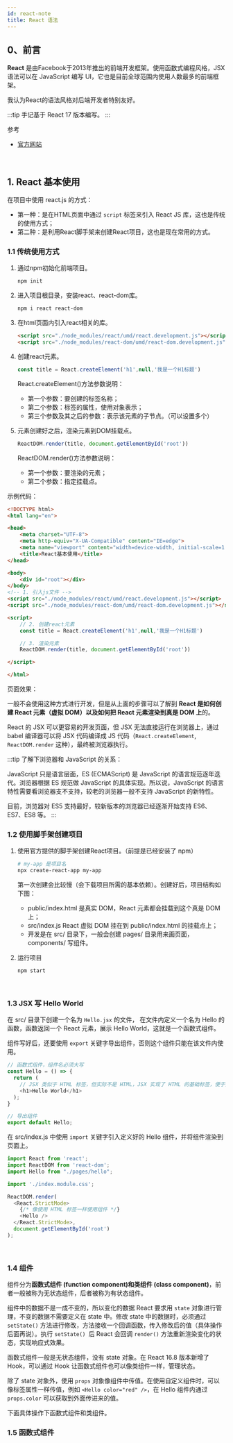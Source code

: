 ```yaml
---
id: react-note
title: React 语法
---
```


## 0、前言

**React** 是由Facebook于2013年推出的前端开发框架。使用函数式编程风格，JSX 语法可以在 JavaScript 编写 UI，它也是目前全球范围内使用人数最多的前端框架。

我认为React的语法风格对后端开发者特别友好。

:::tip
手记基于 React 17 版本编写。
:::

参考

- [官方网站](https://reactjs.org)

<br/>

## 1. React 基本使用

在项目中使用 react.js 的方式：

- 第一种：是在HTML页面中通过 `script` 标签来引入 React JS 库，这也是传统的使用方式；
- 第二种：是利用React脚手架来创建React项目，这也是现在常用的方式。

### 1.1 传统使用方式

1. 通过npm初始化前端项目。

   ```bash
   npm init
   ```

2. 进入项目根目录，安装react、react-dom库。

   ```bash
   npm i react react-dom
   ```

3. 在html页面内引入react相关的库。

   ```html
   <script src="./node_modules/react/umd/react.development.js"></script>
   <script src="./node_modules/react-dom/umd/react-dom.development.js"></script>
   ```

4. 创建react元素。

   ```javascript
   const title = React.createElement('h1',null,'我是一个H1标题')
   ```

   React.createElement()方法参数说明：

   - 第一个参数：要创建的标签名称；
   - 第二个参数：标签的属性，使用对象表示；
   - 第三个参数及其之后的参数：表示该元素的子节点。（可以设置多个）

5. 元素创建好之后，渲染元素到DOM挂载点。

   ```javascript
   ReactDOM.render(title, document.getElementById('root'))
   ```

   ReactDOM.render()方法参数说明：

   - 第一个参数：要渲染的元素；
   - 第二个参数：指定挂载点。



示例代码：

```html
<!DOCTYPE html>
<html lang="en">

<head>
    <meta charset="UTF-8">
    <meta http-equiv="X-UA-Compatible" content="IE=edge">
    <meta name="viewport" content="width=device-width, initial-scale=1.0">
    <title>React基本使用</title>
</head>

<body>
    <div id="root"></div>
</body>
<!-- 1. 引入js文件 -->
<script src="./node_modules/react/umd/react.development.js"></script>
<script src="./node_modules/react-dom/umd/react-dom.development.js"></script>

<script>
    // 2. 创建react元素
    const title = React.createElement('h1',null,'我是一个H1标题')

    // 3. 渲染元素
    ReactDOM.render(title, document.getElementById('root'))

</script>

</html>
```

页面效果：

<ImgBox src="https://upyun.shiguangping.com//imgs/image-20210801203543888.png" />

一般不会使用这种方式进行开发，但是从上面的步骤可以了解到 **React 是如何创建 React 元素（虚拟 DOM）以及如何把 React 元素渲染到真是 DOM 上**的。

React 的 JSX 可以更容易的开发页面，但 JSX 无法直接运行在浏览器上，通过 babel 编译器可以将 JSX 代码编译成 JS 代码（`React.createElement`, `ReactDOM.render` 这种），最终被浏览器执行。

:::tip
了解下浏览器和 JavaScript 的关系：

JavaScript 只是语言层面，ES (ECMAScript) 是 JavaScript 的语言规范逐年迭代。浏览器根据 ES 规范做 JavaScript 的具体实现。所以说，JavaScript 的语言特性需要看浏览器支不支持，较老的浏览器一般不支持 JavaScript 的新特性。


目前，浏览器对 ES5 支持最好，较新版本的浏览器已经逐渐开始支持 ES6、ES7、ES8 等。
:::

### 1.2 使用脚手架创建项目

1. 使用官方提供的脚手架创建React项目。（前提是已经安装了 npm）

   ```bash
   # my-app 是项目名
   npx create-react-app my-app
   ```

   第一次创建会比较慢（会下载项目所需的基本依赖）。创建好后，项目结构如下图：

   <ImgBox src="https://upyun.shiguangping.com/imgs/20211214164925.png" />

   - public/index.html 是真实 DOM，React 元素都会挂载到这个真是 DOM 上；
   - src/index.js React 虚拟 DOM 挂在到 public/index.html 的挂载点上；
   - 开发是在 src/ 目录下，一般会创建 pages/ 目录用来画页面，components/ 写组件。

2. 运行项目

   ```bash
   npm start
   ```

<br/>

### 1.3 JSX 写 Hello World

在 src/ 目录下创建一个名为 `Hello.jsx` 的文件， 在文件内定义一个名为 Hello 的函数，函数返回一个 React 元素，展示 Hello World，这就是一个函数式组件。

组件写好后，还要使用 `export` 关键字导出组件，否则这个组件只能在该文件内使用。

```javascript
// 函数式组件，组件名必须大写
const Hello = () => {
  return (
    // JSX 类似于 HTML 标签，但实际不是 HTML，JSX 实现了 HTML 的基础标签，便于开发
    <h1>Hello World</h1>
  );
}

// 导出组件
export default Hello;
```

在 src/index.js 中使用 `import` 关键字引入定义好的 Hello 组件，并将组件渲染到页面上。

```javascript
import React from 'react';
import ReactDOM from 'react-dom';
import Hello from "./pages/hello";

import './index.module.css';

ReactDOM.render(
  <React.StrictMode>
    {/* 像使用 HTML 标签一样使用组件 */}
    <Hello />
  </React.StrictMode>,
  document.getElementById('root')
);
```

<br/>


### 1.4 组件

组件分为**函数式组件 (function component)**和**类组件 (class component)**，前者一般被称为无状态组件，后者被称为有状态组件。

组件中的数据不是一成不变的，所以变化的数据 React 要求用 `state` 对象进行管理，不变的数据不需要定义在 state 中。修改 state 中的数据时，必须通过 `setState()` 方法进行修改，方法接收一个回调函数，传入修改后的值（具体操作后面再说）。执行 `setState() `后 React 会回调 `render()` 方法重新渲染变化的状态，实现响应式效果。

函数式组件一般是无状态组件，没有 state 对象。在 React 16.8 版本新增了 Hook，可以通过 Hook 让函数式组件也可以像类组件一样，管理状态。

除了 state 对象外，使用 `props` 对象像组件中传值。在使用自定义组件时，可以像标签属性一样传值，例如 `<Hello color="red" />`，在 Hello 组件内通过 `props.color` 可以获取到外面传进来的值。

下面具体操作下函数式组件和类组件。

### 1.5 函数式组件

